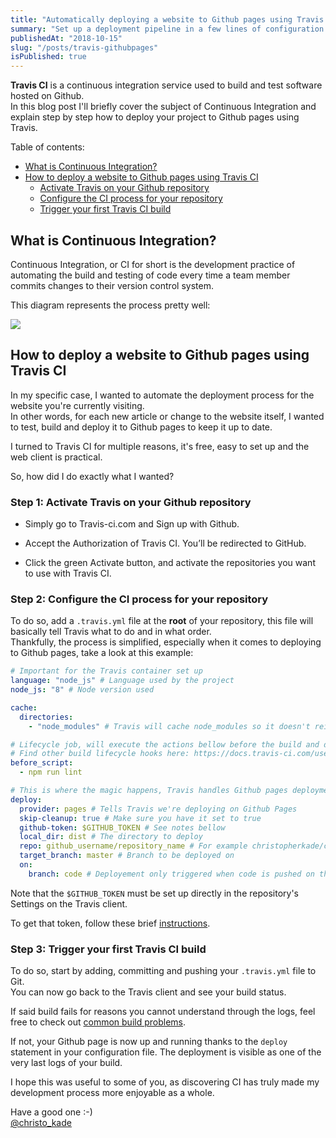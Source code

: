 ```yaml
---
title: "Automatically deploying a website to Github pages using Travis CI"
summary: "Set up a deployment pipeline in a few lines of configuration."
publishedAt: "2018-10-15"
slug: "/posts/travis-githubpages"
isPublished: true
---
```


**Travis CI** is a continuous integration service used to build and test software hosted on Github.  
In this blog post I'll briefly cover the subject of Continuous Integration and explain step by step how to deploy your project to Github pages using Travis.

Table of contents:

- [What is Continuous Integration?](#ci)
- [How to deploy a website to Github pages using Travis CI](#howto)
  - [Activate Travis on your Github repository](#activate)
  - [Configure the CI process for your repository](#configure)
  - [Trigger your first Travis CI build](#trigger)

## <a name="ci"></a> What is Continuous Integration?

Continuous Integration, or CI for short is the development practice of automating the build and testing of code every time a team member commits changes to their version control system.

This diagram represents the process pretty well:

![](https://user-images.githubusercontent.com/15229355/47021076-04f20880-d15b-11e8-8667-1dada62a08af.png)

## <a name="howto"></a> How to deploy a website to Github pages using Travis CI

In my specific case, I wanted to automate the deployment process for the website you're currently visiting.  
In other words, for each new article or change to the website itself, I wanted to test, build and deploy it to Github pages to keep it up to date.

I turned to Travis CI for multiple reasons, it's free, easy to set up and the web client is practical.

So, how did I do exactly what I wanted?

### <a name="activate"></a> Step 1: Activate Travis on your Github repository

- Simply go to Travis-ci.com and Sign up with Github.

- Accept the Authorization of Travis CI. You’ll be redirected to GitHub.

- Click the green Activate button, and activate the repositories you want to use with Travis CI.

### <a name="configure"></a> Step 2: Configure the CI process for your repository

To do so, add a `.travis.yml` file at the **root** of your repository, this file will basically tell Travis what to do and in what order.  
Thankfully, the process is simplified, especially when it comes to deploying to Github pages, take a look at this example:

```yaml
# Important for the Travis container set up
language: "node_js" # Language used by the project
node_js: "8" # Node version used

cache:
  directories:
    - "node_modules" # Travis will cache node_modules so it doesn't reinstall them every time

# Lifecycle job, will execute the actions bellow before the build and deployment.
# Find other build lifecycle hooks here: https://docs.travis-ci.com/user/job-lifecycle
before_script:
  - npm run lint

# This is where the magic happens, Travis handles Github pages deployment automatically
deploy:
  provider: pages # Tells Travis we're deploying on Github Pages
  skip-cleanup: true # Make sure you have it set to true
  github-token: $GITHUB_TOKEN # See notes bellow
  local_dir: dist # The directory to deploy
  repo: github_username/repository_name # For example christopherkade/christopherkade.github.io
  target_branch: master # Branch to be deployed on
  on:
    branch: code # Deployement only triggered when code is pushed on the code branch
```

Note that the `$GITHUB_TOKEN` must be set up directly in the repository's Settings on the Travis client.

To get that token, follow these brief [instructions](https://docs.travis-ci.com/user/deployment/pages/#setting-the-github-token).

### Step 3: <a name="trigger"></a> Trigger your first Travis CI build

To do so, start by adding, committing and pushing your `.travis.yml` file to Git.  
You can now go back to the Travis client and see your build status.

If said build fails for reasons you cannot understand through the logs, feel free to check out [common build problems](https://docs.travis-ci.com/user/common-build-problems/).

If not, your Github page is now up and running thanks to the `deploy` statement in your configuration file. The deployment is visible as one of the very last logs of your build.

I hope this was useful to some of you, as discovering CI has truly made my development process more enjoyable as a whole.

Have a good one :-)  
[@christo_kade](https://twitter.com/christo_kade)
